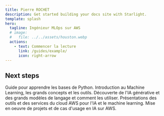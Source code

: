 ```yaml
---
title: Pierre ROCHET
description: Get started building your docs site with Starlight.
template: splash
hero:
  tagline: Ingénieur MLOps sur AWS
  # image:
  #   file: ../../assets/houston.webp
  actions:
    - text: Commencer la lecture
      link: /guides/example/
      icon: right-arrow
---
```



## Next steps

<CardGrid stagger>
	<Card title="Python" icon="seti:python">
		Guide pour apprendre les bases de Python.
	</Card>
	<Card title="Machine learning" icon="add-document">
		Introduction au Machine Learning, les grands concepts et les outils.
	</Card>
		<Card title="LLM et IA Générative" icon="setting">
		Découverte de l'IA générative et des grands modèles de langage et comment les utiliser.
	</Card>
		<Card title="Amazon Web Service" icon="setting">
		Présentations des outils et des services du cloud AWS pour l'IA et le machine learning.
	</Card>
	<Card title="Projets" icon="open-book">
		Mise en oeuvre de projets et de cas d'usage en IA sur AWS.
	</Card>
</CardGrid>
